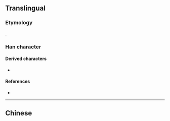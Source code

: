 {{character info/new}}
{{also|傘|繖}}
==Translingual==

===Etymology===
{{Han simp|傘|f=𠈌|t=丷}}.

===Han character===
{{Han char|rn=9|rad=人|as=04|sn=6|four=8040|canj=OFJ|ids=⿱人⿻丷十}}

====Derived characters====
* {{l|mul|[[𮎘]], [[𮦎]]}}

====References====
* {{Han ref|kx=0096.121|hdz=10117.100|uh=4F1E|ud=20254}}

----

==Chinese==
{{zh-see|傘}}